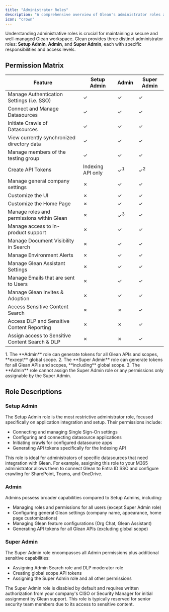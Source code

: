 ```yaml
---
title: "Administrator Roles"
description: "A comprehensive overview of Glean's administrator roles and their associated permissions"
icon: "crown"
---
```


Understanding administrative roles is crucial for maintaining a secure and well-managed Glean workspace. Glean provides three distinct administrator roles: **Setup Admin**, **Admin**, and **Super Admin**, each with specific responsibilities and access levels.

## Permission Matrix

| Feature | Setup Admin | Admin | Super Admin |
|-|-|-|-|
| Manage Authentication Settings (i.e. SSO) | ✓ | ✓ | ✓ |
| Connect and Manage Datasources | ✓ | ✓ | ✓ |
| Initiate Crawls of Datasources | ✓ | ✓ | ✓ |
| View currently synchronized directory data | ✓ | ✓ | ✓ |
| Manage members of the testing group | ✓ | ✓ | ✓ |
| Create API Tokens | Indexing API only | ✓<sup>1</sup> | ✓<sup>2</sup> |
| Manage general company settings | ✗ | ✓ | ✓ |
| Customize the UI | ✗ | ✓ | ✓ |
| Customize the Home Page | ✗ | ✓ | ✓ |
| Manage roles and permissions within Glean | ✗ | ✓<sup>3</sup> | ✓ |
| Manage access to in-product support | ✗ | ✓ | ✓ |
| Manage Document Visibility in Search | ✗ | ✓ | ✓ |
| Manage Environment Alerts | ✗ | ✓ | ✓ |
| Manage Glean Assistant Settings | ✗ | ✓ | ✓ |
| Manage Emails that are sent to Users | ✗ | ✓ | ✓ |
| Manage Glean Invites & Adoption | ✗ | ✓ | ✓ |
| Access Sensitive Content Search | ✗ | ✗ | ✓ |
| Access DLP and Sensitive Content Reporting | ✗ | ✗ | ✓ |
| Assign access to Sensitive Content Search & DLP | ✗ | ✗ | ✓ |

<ResponseField name="Notes" type="object">
  1. The **Admin** role can generate tokens for all Glean APIs and scopes, **except** global scope.
  2. The **Super Admin** role can generate tokens for all Glean APIs and scopes, **including** global scope.
  3. The **Admin** role cannot assign the Super Admin role or any permissions only assignable by the Super Admin.
</ResponseField>

## Role Descriptions

### Setup Admin

<Card title="Setup Admin Role" icon="wrench">
The Setup Admin role is the most restrictive administrator role, focused specifically on application integration and setup. Their permissions include:

- Connecting and managing Single Sign-On settings
- Configuring and connecting datasource applications
- Initiating crawls for configured datasource apps
- Generating API tokens specifically for the Indexing API

This role is ideal for administrators of specific datasources that need integration with Glean. For example, assigning this role to your M365 administrator allows them to connect Glean to Entra ID SSO and configure crawling for SharePoint, Teams, and OneDrive.
</Card>

### Admin

<Card title="Admin Role" icon="user-shield">
Admins possess broader capabilities compared to Setup Admins, including:

- Managing roles and permissions for all users (except Super Admin role)
- Configuring general Glean settings (company name, appearance, home page customizations)
- Managing Glean feature configurations (Org Chat, Glean Assistant)
- Generating API tokens for all Glean APIs (excluding global scope)
</Card>

### Super Admin

<Card title="Super Admin Role" icon="shield-check">
The Super Admin role encompasses all Admin permissions plus additional sensitive capabilities:

- Assigning Admin Search role and DLP moderator role
- Creating global scope API tokens
- Assigning the Super Admin role and all other permissions

<Info>
  The Super Admin role is disabled by default and requires written authorization from your company's CISO or Security Manager for initial assignment by Glean support. This role is typically reserved for senior security team members due to its access to sensitive content.
</Info>
</Card>
